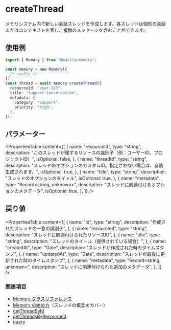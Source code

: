 # createThread

メモリシステム内で新しい会話スレッドを作成します。各スレッドは個別の会話またはコンテキストを表し、複数のメッセージを含むことができます。

## 使用例

```typescript
import { Memory } from "@mastra/memory";

const memory = new Memory({
  /* config */
});
const thread = await memory.createThread({
  resourceId: "user-123",
  title: "Support Conversation",
  metadata: {
    category: "support",
    priority: "high",
  },
});
```

## パラメーター

<PropertiesTable
  content={[
    {
      name: "resourceId",
      type: "string",
      description:
        "このスレッドが属するリソースの識別子（例：ユーザーID、プロジェクトID）",
      isOptional: false,
    },
    {
      name: "threadId",
      type: "string",
      description:
        "スレッドのオプションのカスタムID。指定されない場合は、自動生成されます。",
      isOptional: true,
    },
    {
      name: "title",
      type: "string",
      description: "スレッドのオプションのタイトル",
      isOptional: true,
    },
    {
      name: "metadata",
      type: "Record<string, unknown>",
      description: "スレッドに関連付けるオプションのメタデータ",
      isOptional: true,
    },
  ]}
/>

## 戻り値

<PropertiesTable
  content={[
    {
      name: "id",
      type: "string",
      description: "作成されたスレッドの一意の識別子",
    },
    {
      name: "resourceId",
      type: "string",
      description: "スレッドに関連付けられたリソースID",
    },
    {
      name: "title",
      type: "string",
      description: "スレッドのタイトル（提供されている場合）",
    },
    {
      name: "createdAt",
      type: "Date",
      description: "スレッドが作成された時のタイムスタンプ",
    },
    {
      name: "updatedAt",
      type: "Date",
      description: "スレッドが最後に更新された時のタイムスタンプ",
    },
    {
      name: "metadata",
      type: "Record<string, unknown>",
      description: "スレッドに関連付けられた追加のメタデータ",
    },
  ]}
/>

### 関連項目

- [Memory クラスリファレンス](/reference/memory/Memory.mdx)
- [Memory の始め方](/docs/memory/overview.mdx)（スレッドの概念をカバー）
- [getThreadById](/reference/memory/getThreadById.mdx)
- [getThreadsByResourceId](/reference/memory/getThreadsByResourceId.mdx)
- [query](/reference/memory/query.mdx)
